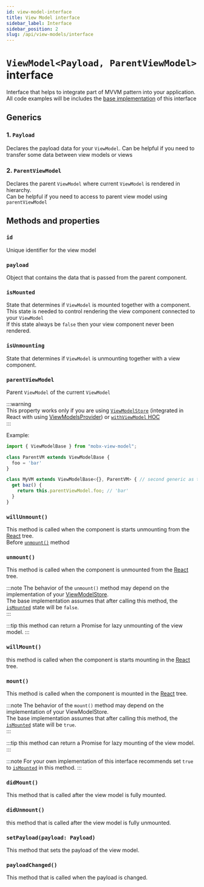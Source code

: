 ```yaml
---
id: view-model-interface
title: View Model interface
sidebar_label: Interface
sidebar_position: 2
slug: /api/view-models/interface
---
```


# `ViewModel<Payload, ParentViewModel>` interface  

Interface that helps to integrate part of MVVM pattern into your application.  
All code examples will be includes the [base implementation](/api/view-models/base-implementation) of this interface  


## Generics  

### 1. `Payload`  
Declares the payload data for your `ViewModel`.
Can be helpful if you need to transfer some data between view models or views   

### 2. `ParentViewModel`   
Declares the parent `ViewModel` where current `ViewModel` is rendered in hierarchy.  
Can be helpful if you need to access to parent view model using `parentViewModel`  

## Methods and properties  

### `id`  
Unique identifier for the view model  

### `payload`  
Object that contains the data that is passed from the parent component.  

### `isMounted`  
State that determines if `ViewModel` is mounted together with a component.  
This state is needed to control rendering the view component connected to your `ViewModel`  
If this state always be `false` then your view component never been rendered.  

### `isUnmounting`  
State that determines if `ViewModel` is unmounting together with a view component.  

### `parentViewModel`   
Parent `ViewModel` of the current `ViewModel`  

:::warning   
This property works only if you are using [`ViewModelStore`](/api/view-model-store/interface) (integrated in React with using [ViewModelsProvider](/react/api/view-models-provider)) or [`withViewModel` HOC](/react/api/with-view-model)  
:::

Example:   
```ts
import { ViewModelBase } from "mobx-view-model";

class ParentVM extends ViewModelBase {
  foo = 'bar'
}

class MyVM extends ViewModelBase<{}, ParentVM> { // second generic as type for parent view model
  get baz() {
    return this.parentViewModel.foo; // 'bar'
  }
}
```

### `willUnmount()`  
This method is called when the component is starts unmounting from the [React](https://react.dev) tree.  
Before [`unmount()`](#unmount) method  

### `unmount()`  
This method is called when the component is unmounted from the [React](https://react.dev) tree.  

:::note The behavior of the `unmount()` method may depend on the implementation of your [ViewModelStore](/api/view-model-store/interface).  
The base implementation assumes that after calling this method, the [`isMounted`](#ismounted) state will be `false`.  
:::

:::tip
this method can return a Promise for lazy unmounting of the view model.
:::

### `willMount()`  
this method is called when the component is starts mounting in the [React](https://react.dev) tree.  

### `mount()`  
This method is called when the component is mounted in the [React](https://react.dev) tree.  

:::note The behavior of the `mount()` method may depend on the implementation of your ViewModelStore.  
The base implementation assumes that after calling this method, the [`isMounted`](#ismounted) state will be `true`.  
:::

:::tip
this method can return a Promise for lazy mounting of the view model.
:::


:::note
For your own implementation of this interface recommends set `true` to [`isMounted`](#ismounted) in this method.
:::

### `didMount()`  
This method that is called after the view model is fully mounted.  

### `didUnmount()`  
this method that is called after the view model is fully unmounted.  

### `setPayload(payload: Payload)`  
This method that sets the payload of the view model.  

### `payloadChanged()`  
This method that is called when the payload is changed.  
